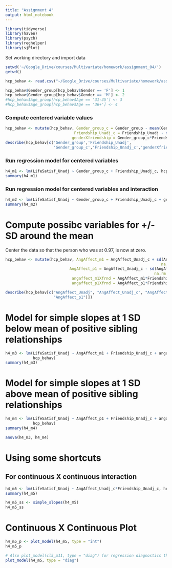 ```yaml
---
title: "Assignment 4"
output: html_notebook
---
```


```r
library(tidyverse)
library(haven)
library(psych)
library(reghelper)
library(sjPlot)
```

Set working directory and import data
```r

setwd('~/Google_Drive/courses/Multivariate/homework/assignment_04/')
getwd()

hcp_behav <- read.csv("~/Google_Drive/courses/Multivariate/homework/assignment_01/unrestricted_hspopal_9_9_2019_22_40_57.csv", row.names = 1, header = TRUE)
```
```r
hcp_behav$Gender_group[hcp_behav$Gender == 'F'] <- 1
hcp_behav$Gender_group[hcp_behav$Gender == 'M'] <- 2
#hcp_behav$Age_group[hcp_behav$Age == '31-35'] <- 3
#hcp_behav$Age_group[hcp_behav$Age == '36+'] <- 4
```

### Compute centered variable values
```r
hcp_behav <- mutate(hcp_behav, Gender_group_c = Gender_group - mean(Gender_group, na.rm = T),
                              Friendship_Unadj_c = Friendship_Unadj - mean(Friendship_Unadj, na.rm = T),
                             genderXfriendship = Gender_group_c*Friendship_Unadj_c)
describe(hcp_behav[c('Gender_group','Friendship_Unadj',
                     'Gender_group_c','Friendship_Unadj_c','genderXfriendship')])

```

### Run regression model for centered variables
```r
h4_m1 <- lm(LifeSatisf_Unadj ~ Gender_group_c + Friendship_Unadj_c, hcp_behav)
summary(h4_m1)
```
### Run regression model for centered variables and interaction
```r
h4_m2 <- lm(LifeSatisf_Unadj ~ Gender_group_c + Friendship_Unadj_c + genderXfriendship, hcp_behav)
summary(h4_m2)
```

# Compute possibc variables for +/- SD around the mean
Center the data so that the person who was at 0.97, is now at zero.
```r
hcp_behav <- mutate(hcp_behav, AngAffect_m1 = AngAffect_Unadj_c + sd(AngAffect_Unadj_c, 
                                                                    na.rm = T),
                            AngAffect_p1 = AngAffect_Unadj_c - sd(AngAffect_Unadj_c, 
                                                                 na.rm = T),
                             angaffect_m1Xfrnd = AngAffect_m1*Friendship_Unadj_c,
                             angaffect_p1Xfrnd = AngAffect_p1*Friendship_Unadj_c)

describe(hcp_behav[c("AngAffect_Unadj", "AngAffect_Unadj_c", "AngAffect_m1", 
                     "AngAffect_p1")])
```

# Model for simple slopes at 1 SD below mean of positive sibling relationships
```r
h4_m3 <- lm(LifeSatisf_Unadj ~ AngAffect_m1 + Friendship_Unadj_c + angaffect_m1Xfrnd,
            hcp_behav)
summary(h4_m3)
```

# Model for simple slopes at 1 SD above mean of positive sibling relationships

```r
h4_m4 <- lm(LifeSatisf_Unadj ~ AngAffect_p1 + Friendship_Unadj_c + angaffect_p1Xfrnd, 
            hcp_behav)
summary(h4_m4)
```
```r
anova(h4_m3, h4_m4)
```


# Using some shortcuts
## For continuous X continuous interaction
```r
h4_m5 <- lm(LifeSatisf_Unadj ~ AngAffect_Unadj_c*Friendship_Unadj_c, hcp_behav)
summary(h4_m5)

h4_m5_ss <- simple_slopes(h4_m5)
h4_m5_ss
```

# Continuous X Continuous Plot
```r
h4_m5_p <- plot_model(h4_m5, type = "int")
h4_m5_p

# Also plot_model(cl5_m11, type = "diag") for regression diagnostics that are clear!
plot_model(h4_m5, type = "diag")
```












